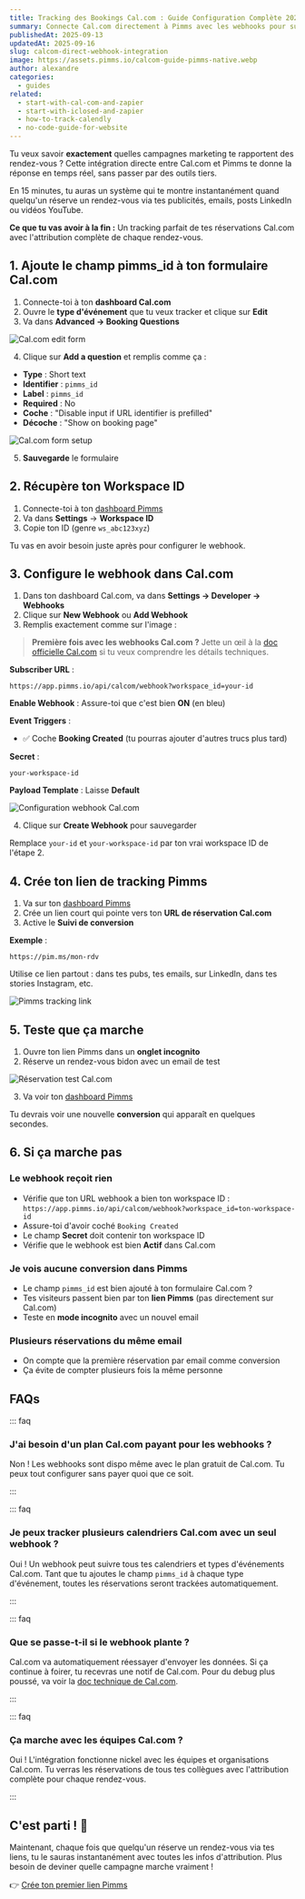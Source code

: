 ```yaml
---
title: Tracking des Bookings Cal.com : Guide Configuration Complète 2025
summary: Connecte Cal.com directement à Pimms avec les webhooks pour suivre tes réservations en temps réel. Découvre enfin quelles campagnes marketing génèrent vraiment tes rendez-vous les plus importants.
publishedAt: 2025-09-13
updatedAt: 2025-09-16
slug: calcom-direct-webhook-integration
image: https://assets.pimms.io/calcom-guide-pimms-native.webp
author: alexandre
categories:
  - guides
related:
  - start-with-cal-com-and-zapier
  - start-with-iclosed-and-zapier
  - how-to-track-calendly
  - no-code-guide-for-website
---
```


Tu veux savoir **exactement** quelles campagnes marketing te rapportent des rendez-vous ? Cette intégration directe entre Cal.com et Pimms te donne la réponse en temps réel, sans passer par des outils tiers.

En 15 minutes, tu auras un système qui te montre instantanément quand quelqu'un réserve un rendez-vous via tes publicités, emails, posts LinkedIn ou vidéos YouTube.

**Ce que tu vas avoir à la fin :** Un tracking parfait de tes réservations Cal.com avec l'attribution complète de chaque rendez-vous.

<LinkCard 
  title="Guide Intégration Cal.com + Zapier" 
  description="Utilise l'outil d'automation Zapier pour connecter Cal.com avec Pimms. Parfait pour ceux qui préfèrent les workflows automatisés."
  href="/articles/start-with-cal-com-and-zapier"
/>

## 1. Ajoute le champ pimms_id à ton formulaire Cal.com

1. Connecte-toi à ton **dashboard Cal.com**
2. Ouvre le **type d'événement** que tu veux tracker et clique sur **Edit**
3. Va dans **Advanced → Booking Questions**

![Cal.com edit form](https://assets.pimms.io/cal-edit-form.webp)

4. Clique sur **Add a question** et remplis comme ça :
- **Type** : Short text
- **Identifier** : `pimms_id`
- **Label** : `pimms_id`
- **Required** : No
- **Coche** : "Disable input if URL identifier is prefilled"
- **Décoche** : "Show on booking page"

![Cal.com form setup](https://assets.pimms.io/cal-fill-the-question-for-the-pimms_id.webp)

5. **Sauvegarde** le formulaire

## 2. Récupère ton Workspace ID

1. Connecte-toi à ton [dashboard Pimms](https://app.pimms.io)
2. Va dans **Settings** → **Workspace ID**
3. Copie ton ID (genre `ws_abc123xyz`)

Tu vas en avoir besoin juste après pour configurer le webhook.

## 3. Configure le webhook dans Cal.com

1. Dans ton dashboard Cal.com, va dans **Settings → Developer → Webhooks**
2. Clique sur **New Webhook** ou **Add Webhook**
3. Remplis exactement comme sur l'image :

> **Première fois avec les webhooks Cal.com ?** Jette un œil à la [doc officielle Cal.com](https://cal.com/help/webhooks) si tu veux comprendre les détails techniques.

**Subscriber URL** :
```
https://app.pimms.io/api/calcom/webhook?workspace_id=your-id
```

**Enable Webhook** : Assure-toi que c'est bien **ON** (en bleu)

**Event Triggers** :
- ✅ Coche **Booking Created** (tu pourras ajouter d'autres trucs plus tard)

**Secret** : 
```
your-workspace-id
```

**Payload Template** : Laisse **Default**

![Configuration webhook Cal.com](https://assets.pimms.io/calcom-guide-webhook.webp)

4. Clique sur **Create Webhook** pour sauvegarder

Remplace `your-id` et `your-workspace-id` par ton vrai workspace ID de l'étape 2.

## 4. Crée ton lien de tracking Pimms

1. Va sur ton [dashboard Pimms](https://app.pimms.io)
2. Crée un lien court qui pointe vers ton **URL de réservation Cal.com**
3. Active le **Suivi de conversion**

**Exemple** :
```
https://pim.ms/mon-rdv
```

Utilise ce lien partout : dans tes pubs, tes emails, sur LinkedIn, dans tes stories Instagram, etc.

![Pimms tracking link](https://assets.pimms.io/pimms-tracking-link.webp?v=2)

## 5. Teste que ça marche

1. Ouvre ton lien Pimms dans un **onglet incognito**
2. Réserve un rendez-vous bidon avec un email de test

![Réservation test Cal.com](https://assets.pimms.io/cal-dummy-booking.webp)

3. Va voir ton [dashboard Pimms](https://app.pimms.io)

Tu devrais voir une nouvelle **conversion** qui apparaît en quelques secondes.

## 6. Si ça marche pas

### Le webhook reçoit rien
- Vérifie que ton URL webhook a bien ton workspace ID : `https://app.pimms.io/api/calcom/webhook?workspace_id=ton-workspace-id`
- Assure-toi d'avoir coché `Booking Created`
- Le champ **Secret** doit contenir ton workspace ID
- Vérifie que le webhook est bien **Actif** dans Cal.com

### Je vois aucune conversion dans Pimms
- Le champ `pimms_id` est bien ajouté à ton formulaire Cal.com ?
- Tes visiteurs passent bien par ton **lien Pimms** (pas directement sur Cal.com)
- Teste en **mode incognito** avec un nouvel email

### Plusieurs réservations du même email
- On compte que la première réservation par email comme conversion
- Ça évite de compter plusieurs fois la même personne

## FAQs

::: faq

### J'ai besoin d'un plan Cal.com payant pour les webhooks ?

Non ! Les webhooks sont dispo même avec le plan gratuit de Cal.com. Tu peux tout configurer sans payer quoi que ce soit.

:::

::: faq

### Je peux tracker plusieurs calendriers Cal.com avec un seul webhook ?

Oui ! Un webhook peut suivre tous tes calendriers et types d'événements Cal.com. Tant que tu ajoutes le champ `pimms_id` à chaque type d'événement, toutes les réservations seront trackées automatiquement.

:::

::: faq

### Que se passe-t-il si le webhook plante ?

Cal.com va automatiquement réessayer d'envoyer les données. Si ça continue à foirer, tu recevras une notif de Cal.com. Pour du debug plus poussé, va voir la [doc technique de Cal.com](https://docs.cal.com/docs/enterprise-features/api/api-reference/webhooks).

:::

::: faq

### Ça marche avec les équipes Cal.com ?

Oui ! L'intégration fonctionne nickel avec les équipes et organisations Cal.com. Tu verras les réservations de tous tes collègues avec l'attribution complète pour chaque rendez-vous.

:::

## C'est parti ! 🎉

Maintenant, chaque fois que quelqu'un réserve un rendez-vous via tes liens, tu le sauras instantanément avec toutes les infos d'attribution. Plus besoin de deviner quelle campagne marche vraiment !

👉 [Crée ton premier lien Pimms](https://app.pimms.io)

<CallToAction />
